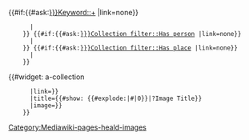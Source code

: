 <includeonly>
<div class="card border-0">
  <div class="badges"><!--
  -->{{#if:{{#ask:[[{{{1|}}}]][[Keyword::+]] |link=none}}
       |<span class="has-keyword"></span>
     }}<!--
  -->{{#if:{{#ask:[[{{{1|}}}]][[Collection filter::Has person]] |link=none}}
       |<span class="has-person"></span>
     }}<!--
  -->{{#if:{{#ask:[[{{{1|}}}]][[Collection filter::Has place]] |link=none}}
       |<span class="has-place"></span>
     }}</div><!--
  -->{{#widget: a-collection
       |link={{fullurl:{{#explode:{{{1|}}}|#|0}}}}
       |title={{#show: {{#explode:{{{1|}}}|#|0}}|?Image Title}}
       |image={{filepath:{{PAGENAME:{{#explode:{{{1|}}}|#|0}}}}}}
     }}
</div></includeonly><noinclude>[[Category:Mediawiki-pages-heald-images]]</noinclude>
